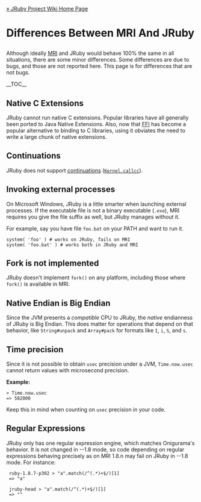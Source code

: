 [[Home|&raquo; JRuby Project Wiki Home Page]]
<h1>Differences Between MRI And JRuby</h1>
Although ideally [http://en.wikipedia.org/wiki/Ruby_MRI MRI] and JRuby would behave 100% the same in all situations, there are some minor differences. Some differences are due to bugs, and those are not reported here. This page is for differences that are not bugs.

__TOC__

== Native C Extensions==
JRuby cannot run native C extensions.  Popular libraries have all generally been ported to Java Native Extensions.  Also, now that [http://kenai.com/projects/ruby-ffi/pages/Home FFI] has become a popular alternative to binding to C libraries, using it obviates the need to write a large chunk of native extensions.

== Continuations ==
JRuby does not support [http://www.ruby-doc.org/docs/ProgrammingRuby/html/ref_c_continuation.html continuations] (<tt>[http://www.ruby-doc.org/docs/ProgrammingRuby/html/ref_m_kernel.html#Kernel.callcc Kernel.callcc]</tt>).

== Invoking external processes ==
On Microsoft Windows, JRuby is a little smarter when launching external processes. If the executable file is not a binary executable (<tt>.exe</tt>), MRI requires you give the file suffix as well, but JRuby manages without it.

For example, say you have file <tt>foo.bat</tt> on your PATH and want to run it. 

 system( 'foo' ) # works on JRuby, fails on MRI
 system( 'foo.bat' ) # works both in JRuby and MRI

== Fork is not implemented ==
JRuby doesn't implement <tt>fork()</tt> on any platform, including those where <tt>fork()</tt> is available in MRI.

== Native Endian is Big Endian ==
Since the JVM presents a ''compatible'' CPU to JRuby, the ''native'' endianness of JRuby is Big Endian. This does matter for operations that depend on that behavior, like <tt>String#unpack</tt> and <tt>Array#pack</tt> for formats like <tt> I</tt>, <tt> i</tt>, <tt> S</tt>, and <tt> s</tt>.

== Time precision ==
Since it is not possible to obtain <tt>usec</tt> precision under a JVM, <tt>Time.now.usec</tt> cannot return values with microsecond precision.

'''Example:'''

 > Time.now.usec
 => 582000

Keep this in mind when counting on <tt>usec</tt> precision in your code.

== Regular Expressions == 

JRuby only has one regular expression engine, which matches Onigurama's behavior. It is not changed in --1.8 mode, so code depending on regular expressions behaving precisely as on MRI 1.8.n may fail on JRuby in --1.8 mode. For instance:

  ruby-1.8.7-p302 > "a".match(/^(.*)+$/)[1]
  => "a"

  jruby-head > "a".match(/^(.*)+$/)[1]
  => ""
